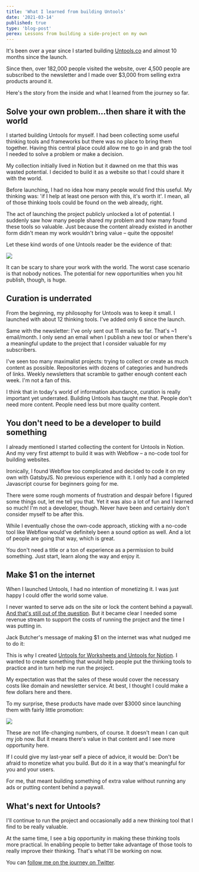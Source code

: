 ```yaml
---
title: 'What I learned from building Untools'
date: '2021-03-14'
published: true
type: 'blog-post'
perex: Lessons from building a side-project on my own
---
```


It's been over a year since I started building [Untools.co](http://untools.co) and almost 10 months since the launch.

Since then, over 182,000 people visited the website, over 4,500 people are subscribed to the newsletter and I made over $3,000 from selling extra products around it.

Here's the story from the inside and what I learned from the journey so far.

## Solve your own problem...then share it with the world

I started building Untools for myself. I had been collecting some useful thinking tools and frameworks but there was no place to bring them together. Having this central place could allow me to go in and grab the tool I needed to solve a problem or make a decision.

My collection initially lived in Notion but it dawned on me that this was wasted potential. I decided to build it as a website so that I could share it with the world.

Before launching, I had no idea how many people would find this useful. My thinking was: 'if I help at least one person with this, it's worth it'. I mean, all of those thinking tools could be found on the web already, right.

The act of launching the project publicly unlocked a lot of potential. I suddenly saw how many people shared my problem and how many found these tools so valuable. Just because the content already existed in another form didn't mean my work wouldn't bring value – quite the opposite!

Let these kind words of one Untools reader be the evidence of that:

![](images/Screenshot-2021-03-14-at-11.46.08-1024x152.png)

It can be scary to share your work with the world. The worst case scenario is that nobody notices. The potential for new opportunities when you hit publish, though, is huge.

## Curation is underrated

From the beginning, my philosophy for Untools was to keep it small. I launched with about 12 thinking tools. I've added only 6 since the launch.

Same with the newsletter: I've only sent out 11 emails so far. That's ~1 email/month. I only send an email when I publish a new tool or when there's a meaningful update to the project that I consider valuable for my subscribers.

I've seen too many maximalist projects: trying to collect or create as much content as possible. Repositories with dozens of categories and hundreds of links. Weekly newsletters that scramble to gather enough content each week. I'm not a fan of this.

I think that in today's world of information abundance, curation is really important yet underrated. Building Untools has taught me that. People don't need more content. People need less but more quality content.

## You don't need to be a developer to build something

I already mentioned I started collecting the content for Untools in Notion. And my very first attempt to build it was with Webflow – a no-code tool for building websites.

Ironically, I found Webflow too complicated and decided to code it on my own with GatsbyJS. No previous experience with it. I only had a completed Javascript course for beginners going for me.

There were some rough moments of frustration and despair before I figured some things out, let me tell you that. Yet it was also a lot of fun and I learned so much! I'm not a developer, though. Never have been and certainly don't consider myself to be after this.

While I eventually chose the own-code approach, sticking with a no-code tool like Webflow would've definitely been a sound option as well. And a lot of people are going that way, which is great.

You don't need a title or a ton of experience as a permission to build something. Just start, learn along the way and enjoy it.

## Make $1 on the internet

When I launched Untools, I had no intention of monetizing it. I was just happy I could offer the world some value.

I never wanted to serve ads on the site or lock the content behind a paywall. [And that's still out of the question](https://twitter.com/amrancz/status/1362843429064040452?s=20). But it became clear I needed some revenue stream to support the costs of running the project and the time I was putting in.

Jack Butcher's message of making $1 on the internet was what nudged me to do it:

<Tweet
  tweetLink="jackbutcher/status/1313162815780392961?s=20"
  align="center"
  theme="dark"
/>

This is why I created [Untools for Worksheets and Untools for Notion](https://untools.co/templates/). I wanted to create something that would help people put the thinking tools to practice and in turn help me run the project.

My expectation was that the sales of these would cover the necessary costs like domain and newsletter service. At best, I thought I could make a few dollars here and there.

To my surprise, these products have made over $3000 since launching them with fairly little promotion:

![](images/Screenshot-2021-03-14-at-11.33.00-1024x470.png)

These are not life-changing numbers, of course. It doesn't mean I can quit my job now. But it means there's value in that content and I see more opportunity here.

If I could give my last-year self a piece of advice, it would be: Don't be afraid to monetize what you build. But do it in a way that's meaningful for you and your users.

For me, that meant building something of extra value without running any ads or putting content behind a paywall.

## What's next for Untools?

I'll continue to run the project and occasionally add a new thinking tool that I find to be really valuable.

At the same time, I see a big opportunity in making these thinking tools more practical. In enabling people to better take advantage of those tools to really improve their thinking. That's what I'll be working on now.

You can [follow me on the journey on Twitter](https://twitter.com/amrancz).
